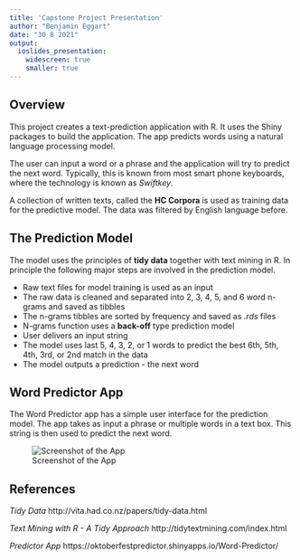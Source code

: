 ```yaml
---
title: 'Capstone Project Presentation'
author: "Benjamin Eggart"
date: "30 8 2021"
output:
  ioslides_presentation:
    widescreen: true
    smaller: true
---
```



## Overview

This project creates a text-prediction application with R. It uses the Shiny packages to build the application. The app predicts words using a natural language processing model.

The user can input a word or a phrase and the application will try to predict the next word. Typically, this is known from most smart phone keyboards, where the technology is known as *Swiftkey*.

A collection of written texts, called the **HC Corpora** is used as training data for the predictive model. The data was filtered by English language before. 


## The Prediction Model

The model uses the principles of **tidy data** together with text mining in R. In principle the following major steps are involved in the prediction model.

* Raw text files for model training is used as an input
* The raw data is cleaned and separated into 2, 3, 4, 5, and 6 word n-grams and saved as tibbles
* The n-grams tibbles are sorted by frequency and saved as *.rds* files
* N-grams function uses a **back-off** type prediction model
* User delivers an input string
* The model uses last 5, 4, 3, 2, or 1 words to predict the best 6th, 5th, 4th, 3rd, or 2nd match in the data
* The model outputs a prediction - the next word


## Word Predictor App

The Word Predictor app has a simple user interface for the prediction model. The app takes as input a phrase or multiple words in a text box. This string is then used to predict the next word.

![Screenshot of the App](www/app.png)


## References

*Tidy Data* http://vita.had.co.nz/papers/tidy-data.html

*Text Mining with R - A Tidy Approach* http://tidytextmining.com/index.html

*Predictor App* https://oktoberfestpredictor.shinyapps.io/Word-Predictor/


